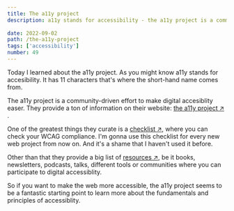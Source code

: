 ```yaml
---
title: The a11y project
description: a11y stands for accessibility - the a11y project is a community-driven effort to make digital accesibility easier
  
date: 2022-09-02
path: /the-a11y-project
tags: ['accessibility']
number: 49
---
```


Today I learned about the a11y project. As you might know a11y stands for accesibility. It has 11 characters that's where the short-hand name comes from.

The a11y project is a community-driven effort to make digital accesiblity easer. They provide a ton of information on their website: <a href="https://www.a11yproject.com/" target="_blank">the a11y project &#8599; </a>.

One of the greatest things they curate is a <a href="https://www.a11yproject.com/checklist/" target="_blank">checklist &#8599;</a>, where you can check your WCAG compliance. I'm gonna use this checklist for every new web project from now on. And it's a shame that I haven't used it before. 

Other than that they provide a big list of <a href="https://www.a11yproject.com/resources/" target="_blank">resources &#8599;</a>, be it books, newsletters, podcasts, talks, different tools or communities where you can participate to digital accessiblity.

So if you want to make the web more accessible, the a11y project seems to be a fantastic starting point to learn more about the fundamentals and principles of accessiblity.